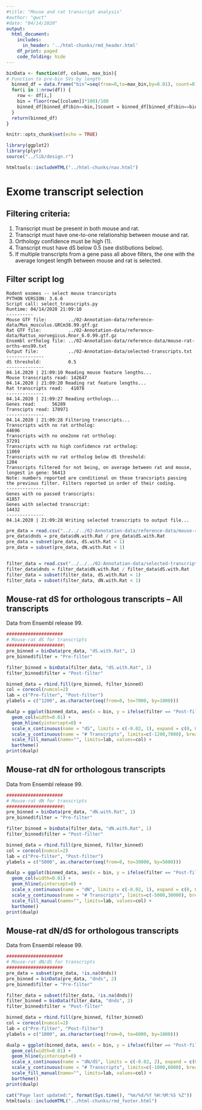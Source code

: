 ```yaml
---
#title: "Mouse and rat transcript analysis"
#author: "gwct"
#date: "04/14/2020"
output: 
  html_document:
    includes:
      in_header: '../html-chunks/rmd_header.html'
    df_print: paged
    code_folding: hide
---
```


```r
binData <- function(df, column, max_bin){
# Function to pre-bin SVs by length
  binned_df = data.frame("bin"=seq(from=0,to=max_bin,by=0.01), count=0)
  for(i in 1:nrow(df)) {
    row <- df[i,]
    bin = floor(row[[column]]*100)/100
    binned_df[binned_df$bin==bin,]$count = binned_df[binned_df$bin==bin,]$count + 1
  }
  return(binned_df) 
}

knitr::opts_chunk$set(echo = TRUE)

library(ggplot2)
library(plyr)
source("../lib/design.r")

htmltools::includeHTML("../html-chunks/nav.html")
```

# Exome transcript selection

## Filtering criteria:

1. Transcript must be present in both mouse and rat.
2. Transcript must have one-to-one relationship between mouse and rat.
3. Orthology confidence must be high (1).
4. Transcript must have dS below 0.5 (see distibutions below).
5. If multiple transcripts from a gene pass all above filters, the one with the average longest length between mouse and rat is selected.

## Filter script log

```
Rodent exomes -- select mouse trancsripts
PYTHON VERSION: 3.6.6
Script call: select_transcripts.py
Runtime: 04/14/2020 21:09:10
----------
Mouse GTF file:        ../02-Annotation-data/reference-data/Mus_musculus.GRCm38.99.gtf.gz
Rat GTF file:          ../02-Annotation-data/reference-data/Rattus_norvegicus.Rnor_6.0.99.gtf.gz
Ensembl ortholog file: ../02-Annotation-data/reference-data/mouse-rat-orths-ens99.txt
Output file:           ../02-Annotation-data/selected-transcripts.txt
--------------
dS threshold:          0.5
--------------
04.14.2020 | 21:09:10 Reading mouse feature lengths...
Mouse transcripts read: 142647
04.14.2020 | 21:09:20 Reading rat feature lengths...
Rat transcripts read:   41078
--------------
04.14.2020 | 21:09:27 Reading orthologs...
Genes read:      56289
Transcipts read: 170971
--------------
04.14.2020 | 21:09:28 Filtering transcripts...
Transcripts with no rat ortholog:                                                      44696
Transcripts with no one2one rat ortholog:                                              37291
Transcripts with no high confidence rat ortholog:                                      11069
Transcripts with no rat ortholog below dS threshold:                                   1204
Transcripts filtered for not being, on average between rat and mouse, longest in gene: 56413
Note: numbers reported are conditional on those trancsripts passing the previous filter. Filters reported in order of their coding.
--------------
Genes with no passed transcripts:                                                      41857
Genes with selected transcript:                                                        14432
--------------
04.14.2020 | 21:09:28 Writing selected transcripts to output file...
```

```r
pre_data = read.csv("../../../02-Annotation-data/reference-data/mouse-rat-orths-ens99.txt", header=T, sep="\t")
pre_data$dnds = pre_data$dN.with.Rat / pre_data$dS.with.Rat
pre_data = subset(pre_data, dS.with.Rat < 1)
pre_data = subset(pre_data, dN.with.Rat < 1)


filter_data = read.csv("../../../02-Annotation-data/selected-transcripts.txt", header=T, sep="\t", comment.char='#')
filter_data$dnds = filter_data$dN.with.Rat / filter_data$dS.with.Rat
filter_data = subset(filter_data, dS.with.Rat < 1)
filter_data = subset(filter_data, dN.with.Rat < 1)
```

## Mouse-rat dS for orthologous transcripts -- All transcripts

Data from Ensembl release 99.

```r
#####################
# Mouse-rat dS for transcripts
#####################\
pre_binned = binData(pre_data, "dS.with.Rat", 1)
pre_binned$filter = "Pre-filter"

filter_binned = binData(filter_data, "dS.with.Rat", 1)
filter_binned$filter = "Post-filter"

binned_data = rbind.fill(pre_binned, filter_binned)
col = corecol(numcol=2)
lab = c("Pre-filter", "Post-filter")
ylabels = c("1200", as.character(seq(from=0, to=7000, by=1000)))

dualp = ggplot(binned_data, aes(x = bin, y = ifelse(filter == "Post-filter",-1, 1)*count, fill = filter)) + 
  geom_col(width=0.01) +
  geom_hline(yintercept=0) +
  scale_x_continuous(name = "dS", limits = c(-0.02, 1), expand = c(0, 0)) +
  scale_y_continuous(name = "# Transcripts", limits=c(-1200,7000), breaks = 1000*(-1:7), labels=ylabels) +
  scale_fill_manual(name="", limits=lab, values=col) +
  bartheme()
print(dualp)
```

## Mouse-rat dN for orthologous transcripts

Data from Ensembl release 99.

```r
#####################
# Mouse-rat dN for transcripts
#####################\
pre_binned = binData(pre_data, "dN.with.Rat", 1)
pre_binned$filter = "Pre-filter"

filter_binned = binData(filter_data, "dN.with.Rat", 1)
filter_binned$filter = "Post-filter"

binned_data = rbind.fill(pre_binned, filter_binned)
col = corecol(numcol=2)
lab = c("Pre-filter", "Post-filter")
ylabels = c("5000", as.character(seq(from=0, to=30000, by=5000)))

dualp = ggplot(binned_data, aes(x = bin, y = ifelse(filter == "Post-filter",-1, 1)*count, fill = filter)) + 
  geom_col(width=0.01) +
  geom_hline(yintercept=0) +
  scale_x_continuous(name = "dN", limits = c(-0.02, 1), expand = c(0, 0)) +
  scale_y_continuous(name = "# Transcripts", limits=c(-5000,30000), breaks = 5000*(-1:6), labels=ylabels) +
  scale_fill_manual(name="", limits=lab, values=col) +
  bartheme()
print(dualp)
```

## Mouse-rat dN/dS for orthologous transcripts

Data from Ensembl release 99.

```r
#####################
# Mouse-rat dN/dS for transcripts
#####################
pre_data = subset(pre_data, !is.na(dnds))
pre_binned = binData(pre_data, "dnds", 2)
pre_binned$filter = "Pre-filter"

filter_data = subset(filter_data, !is.na(dnds))
filter_binned = binData(filter_data, "dnds", 2)
filter_binned$filter = "Post-filter"

binned_data = rbind.fill(pre_binned, filter_binned)
col = corecol(numcol=2)
lab = c("Pre-filter", "Post-filter")
ylabels = c("1000", as.character(seq(from=0, to=6000, by=1000)))

dualp = ggplot(binned_data, aes(x = bin, y = ifelse(filter == "Post-filter",-1, 1)*count, fill = filter)) + 
  geom_col(width=0.01) +
  geom_hline(yintercept=0) +
  scale_x_continuous(name = "dN/dS", limits = c(-0.02, 2), expand = c(0, 0)) +
  scale_y_continuous(name = "# Transcripts", limits=c(-1000,6000), breaks = 1000*(-1:6), labels=ylabels) +
  scale_fill_manual(name="", limits=lab, values=col) +
  bartheme()
print(dualp)
```



```r
cat("Page last updated:", format(Sys.time(), "%m/%d/%Y %H:%M:%S %Z"))
htmltools::includeHTML("../html-chunks/rmd_footer.html")
```